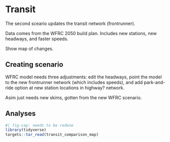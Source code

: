 # Transit {#sec-transit}

The second sceario updates the transit network (frontrunner).

Data comes from the WFRC 2050 build plan.
Includes new stations, new headways, and faster speeds.

Show map of changes.

## Creating scenario

WFRC model needs three adjustments: edit the headways, point the model to the new frontrunner network (which includes speeds), and add park-and-ride option at new station locations in highway?
network.

Asim just needs new skims, gotten from the new WFRC scenario.

## Analyses

```r
#| fig-cap: needs to be redone
library(tidyverse)
targets::tar_read(transit_comparison_map)
```
